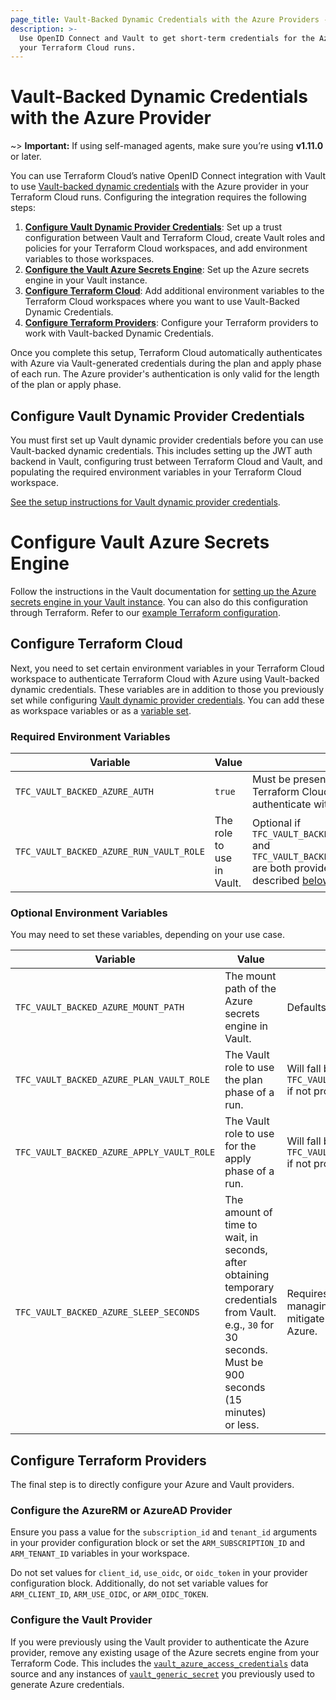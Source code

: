 ```yaml
---
page_title: Vault-Backed Dynamic Credentials with the Azure Providers - Terraform Cloud
description: >-
  Use OpenID Connect and Vault to get short-term credentials for the Azure Terraform providers in
  your Terraform Cloud runs.
---
```


# Vault-Backed Dynamic Credentials with the Azure Provider

~> **Important:** If using self-managed agents, make sure you’re using **v1.11.0** or later.

You can use Terraform Cloud’s native OpenID Connect integration with Vault to use [Vault-backed dynamic credentials](/terraform/cloud-docs/workspaces/dynamic-provider-credentials/vault-backed) with the Azure provider in your Terraform Cloud runs. Configuring the integration requires the following steps:

1. **[Configure Vault Dynamic Provider Credentials](#configure-vault-dynamic-provider-credentials)**: Set up a trust configuration between Vault and Terraform Cloud, create Vault roles and policies for your Terraform Cloud workspaces, and add environment variables to those workspaces.
2. **[Configure the Vault Azure Secrets Engine](#configure-vault-azure-secrets-engine)**: Set up the Azure secrets engine in your Vault instance.
3. **[Configure Terraform Cloud](#configure-terraform-cloud)**: Add additional environment variables to the Terraform Cloud workspaces where you want to use Vault-Backed Dynamic Credentials.
4. **[Configure Terraform Providers](#configure-terraform-providers)**: Configure your Terraform providers to work with Vault-backed Dynamic Credentials.

Once you complete this setup, Terraform Cloud automatically authenticates with Azure via Vault-generated credentials during the plan and apply phase of each run. The Azure provider's authentication is only valid for the length of the plan or apply phase.

## Configure Vault Dynamic Provider Credentials
You must first set up Vault dynamic provider credentials before you can use Vault-backed dynamic credentials. This includes setting up the JWT auth backend in Vault, configuring trust between Terraform Cloud and Vault, and populating the required environment variables in your Terraform Cloud workspace.

[See the setup instructions for Vault dynamic provider credentials](/terraform/cloud-docs/workspaces/dynamic-provider-credentials/vault-configuration).

# Configure Vault Azure Secrets Engine
Follow the instructions in the Vault documentation for [setting up the Azure secrets engine in your Vault instance](/vault/docs/secrets/azure). You can also do this configuration through Terraform. Refer to our [example Terraform configuration](https://github.com/hashicorp/terraform-dynamic-credentials-setup-examples/vault-backed/azure).

## Configure Terraform Cloud
Next, you need to set certain environment variables in your Terraform Cloud workspace to authenticate Terraform Cloud with Azure using Vault-backed dynamic credentials. These variables are in addition to those you previously set while configuring [Vault dynamic provider credentials](#configure-vault-dynamic-provider-credentials). You can add these as workspace variables or as a [variable set](/terraform/cloud-docs/workspaces/variables/managing-variables#variable-sets).

### Required Environment Variables
| Variable                                | Value                     | Notes                                                                                                                                                                                         |
|-----------------------------------------|---------------------------|-----------------------------------------------------------------------------------------------------------------------------------------------------------------------------------------------|
| `TFC_VAULT_BACKED_AZURE_AUTH`           | `true`                    | Must be present and set to `true`, or Terraform Cloud will not attempt to authenticate with Azure.                                                                                            |
| `TFC_VAULT_BACKED_AZURE_RUN_VAULT_ROLE` | The role to use in Vault. | Optional if `TFC_VAULT_BACKED_AZURE_PLAN_VAULT_ROLE` and `TFC_VAULT_BACKED_AZURE_APPLY_VAULT_ROLE` are both provided. These variables are described [below](#optional-environment-variables). |

### Optional Environment Variables
You may need to set these variables, depending on your use case.

| Variable                                  | Value                                                                                                                                                          | Notes                                                                                                                |
|-------------------------------------------|----------------------------------------------------------------------------------------------------------------------------------------------------------------|----------------------------------------------------------------------------------------------------------------------|
| `TFC_VAULT_BACKED_AZURE_MOUNT_PATH`       | The mount path of the Azure secrets engine in Vault.                                                                                                           | Defaults to `azure`.                                                                                                 |
| `TFC_VAULT_BACKED_AZURE_PLAN_VAULT_ROLE`  | The Vault role to use the plan phase of a run.                                                                                                                 | Will fall back to the value of `TFC_VAULT_BACKED_AZURE_RUN_VAULT_ROLE` if not provided.                              |
| `TFC_VAULT_BACKED_AZURE_APPLY_VAULT_ROLE` | The Vault role to use for the apply phase of a run.                                                                                                            | Will fall back to the value of `TFC_VAULT_BACKED_AZURE_RUN_VAULT_ROLE` if not provided.                              |
| `TFC_VAULT_BACKED_AZURE_SLEEP_SECONDS`    | The amount of time to wait, in seconds, after obtaining temporary credentials from Vault. e.g., `30` for 30 seconds. Must be 900 seconds (15 minutes) or less. | Requires **v1.11.0** or later if self-managing agents. Can be used to mitigate eventual consistency issues in Azure. |

## Configure Terraform Providers
The final step is to directly configure your Azure and Vault providers.

### Configure the AzureRM or AzureAD Provider
Ensure you pass a value for the `subscription_id` and `tenant_id` arguments in your provider configuration block or set the `ARM_SUBSCRIPTION_ID` and `ARM_TENANT_ID` variables in your workspace.

Do not set values for `client_id`, `use_oidc`, or `oidc_token` in your provider configuration block. Additionally, do not set variable values for `ARM_CLIENT_ID`, `ARM_USE_OIDC`, or `ARM_OIDC_TOKEN`.

### Configure the Vault Provider
If you were previously using the Vault provider to authenticate the Azure provider, remove any existing usage of the Azure secrets engine from your Terraform Code.
This includes the [`vault_azure_access_credentials`](https://registry.terraform.io/providers/hashicorp/vault/latest/docs/data-sources/azure_access_credentials) data source and any instances of [`vault_generic_secret`](https://registry.terraform.io/providers/hashicorp/vault/latest/docs/data-sources/generic_secret) you previously used to generate Azure credentials.